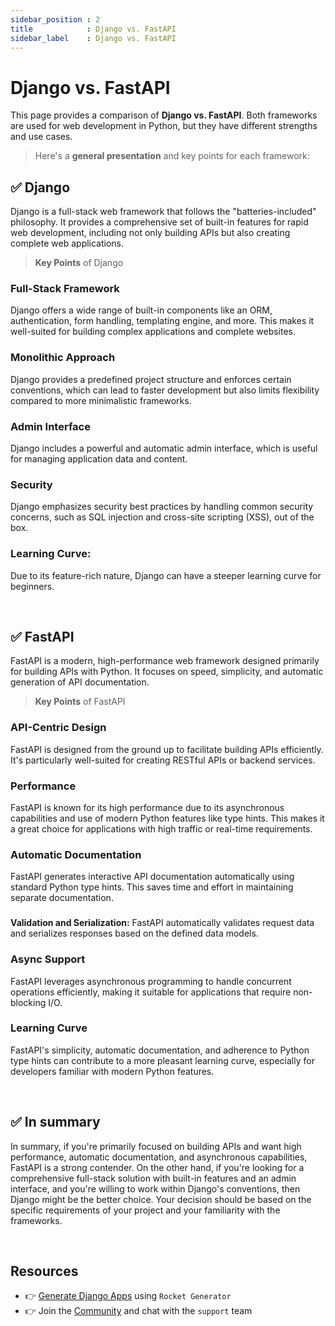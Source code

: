 ```yaml
---
sidebar_position : 2
title            : Django vs. FastAPI
sidebar_label    : Django vs. FastAPI
---
```


# Django vs. FastAPI

This page provides a comparison of **Django vs. FastAPI**. Both frameworks are used for web development in Python, but they have different strengths and use cases.

> Here's a **general presentation** and key points for each framework:

## ✅ Django

Django is a full-stack web framework that follows the "batteries-included" philosophy. 
It provides a comprehensive set of built-in features for rapid web development, including not only building APIs but also creating complete web applications.

> **Key Points** of Django

### **Full-Stack Framework** 

Django offers a wide range of built-in components like an ORM, authentication, form handling, templating engine, and more. 
This makes it well-suited for building complex applications and complete websites.

### **Monolithic Approach** 

Django provides a predefined project structure and enforces certain conventions, which can lead to faster development but also limits flexibility compared to more minimalistic frameworks.

### **Admin Interface** 

Django includes a powerful and automatic admin interface, which is useful for managing application data and content.

### **Security** 

Django emphasizes security best practices by handling common security concerns, such as SQL injection and cross-site scripting (XSS), out of the box.

### **Learning Curve:** 

Due to its feature-rich nature, Django can have a steeper learning curve for beginners.

<br />

## ✅ FastAPI

FastAPI is a modern, high-performance web framework designed primarily for building APIs with Python. It focuses on speed, simplicity, and automatic generation of API documentation.

> **Key Points** of FastAPI

### **API-Centric Design** 

FastAPI is designed from the ground up to facilitate building APIs efficiently. It's particularly well-suited for creating RESTful APIs or backend services.

### **Performance** 

FastAPI is known for its high performance due to its asynchronous capabilities and use of modern Python features like type hints. 
This makes it a great choice for applications with high traffic or real-time requirements.

### **Automatic Documentation** 

FastAPI generates interactive API documentation automatically using standard Python type hints. This saves time and effort in maintaining separate documentation.

### 

**Validation and Serialization:** FastAPI automatically validates request data and serializes responses based on the defined data models.

### **Async Support** 

FastAPI leverages asynchronous programming to handle concurrent operations efficiently, making it suitable for applications that require non-blocking I/O.

### **Learning Curve** 

FastAPI's simplicity, automatic documentation, and adherence to Python type hints can contribute to a more pleasant learning curve, especially for developers familiar with modern Python features.

<br />

## ✅ In summary 

In summary, if you're primarily focused on building APIs and want high performance, automatic documentation, and asynchronous capabilities, FastAPI is a strong contender. 
On the other hand, if you're looking for a comprehensive full-stack solution with built-in features and an admin interface, and you're willing to work within Django's conventions, 
then Django might be the better choice. Your decision should be based on the specific requirements of your project and your familiarity with the frameworks.

<br />

## Resources

- 👉 [Generate Django Apps](https://app-generator.dev/django/) using `Rocket Generator`
- 👉 Join the [Community](https://discord.gg/fZC6hup) and chat with the `support` team 
